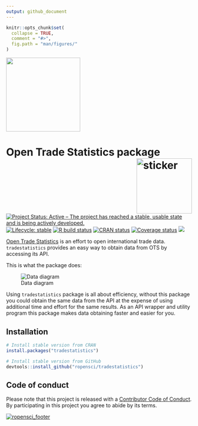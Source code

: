 ```yaml
---
output: github_document
---
```


<!-- README.md is generated from README.Rmd. Please edit that file -->

```r
knitr::opts_chunk$set(
  collapse = TRUE,
  comment = "#>",
  fig.path = "man/figures/"
)
```

<p>
  <a href="https://www.digitalocean.com/">
    <img src="https://opensource.nyc3.cdn.digitaloceanspaces.com/attribution/assets/PoweredByDO/DO_Powered_by_Badge_blue.svg" width="201px">
  </a>
</p>

# Open Trade Statistics package <img src="https://docs.ropensci.org/tradestatistics/reference/figures/hexicon.svg" width=150 align="right" alt="sticker"/>

[![Project Status: Active – The project has reached a stable, usable state and is being actively developed.](https://www.repostatus.org/badges/latest/active.svg)](https://www.repostatus.org/#active)
[![Lifecycle: stable](https://img.shields.io/badge/lifecycle-stable-brightgreen.svg)](https://www.tidyverse.org/lifecycle/#stable)
[![R build status](https://github.com/tradestatistics/tradestatistics/workflows/R-CMD-check/badge.svg)](https://github.com/tradestatistics/tradestatistics/actions?workflow=R-CMD-check)
[![CRAN status](https://www.r-pkg.org/badges/version/tradestatistics)](https://cran.r-project.org/package=tradestatistics)
[![Coverage status](https://codecov.io/gh/ropensci/tradestatistics/branch/master/graph/badge.svg)](https://codecov.io/github/ropensci/tradestatistics?branch=master)
[![](https://badges.ropensci.org/274_status.svg)](https://github.com/ropensci/onboarding/issues/274)

[Open Trade Statistics](https://tradestatistics.io) is an effort to open international trade data. `tradestatistics` provides an easy way to obtain data from OTS by accessing its API.

This is what the package does:

![Data diagram](https://ropensci.github.io/tradestatistics/data-diagram.svg)

Using `tradestatistics` package is all about efficiency, without this package you could obtain the same data from the API at the expense of using additional time and effort for the same results. As an API wrapper and utility program this package makes data obtaining faster and easier for you.

## Installation

```r
# Install stable version from CRAN
install.packages("tradestatistics")

# Install stable version from GitHub
devtools::install_github("ropensci/tradestatistics")
```

## Code of conduct

Please note that this project is released with a [Contributor Code of Conduct](https://docs.ropensci.org/tradestatistics/CODE_OF_CONDUCT.html).
By participating in this project you agree to abide by its terms.

[![ropensci_footer](https://ropensci.org/public_images/ropensci_footer.png)](https://ropensci.org)
